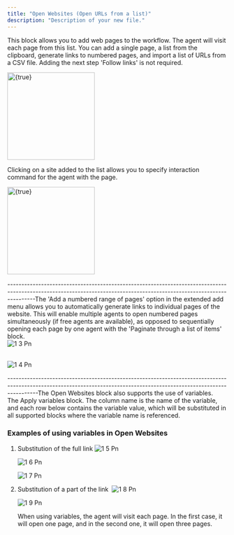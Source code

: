```yaml
---
title: "Open Websites (Open URLs from a list)"
description: "Description of your new file."
---
```


This block allows you to add web pages to the workflow. The agent will visit each page from this list. You can add a single page, a list from the clipboard, generate links to numbered pages, and import a list of URLs from a CSV file. Adding the next step 'Follow links' is not required.

<img
  height="200"
  src="1-1.png"
  alt={true}
  title={true}
/>

Clicking on a site added to the list allows you to specify interaction command for the agent with the page. 

<img
  height="200"
  src="Blocks/imgs/1-2.png"
  alt={true}
  title={true}
/>

----------------------------------------------------------------------------------------------------------------------------------------------------------------------The 'Add a numbered range of pages' option in the extended add menu allows you to automatically generate links to individual pages of the website. This will enable multiple agents to open numbered pages simultaneously (if free agents are available), as opposed to sequentially opening each page by one agent with the 'Paginate through a list of items' block.\
![1 3 Pn](/Blocks/imgs/1-3.png)

\
![1 4 Pn](/Blocks/imgs/1-4.png)

-----------------------------------------------------------------------------------------------------------------------------------------------------------------------The Open Websites block also supports the use of variables. \
The Apply variables block. The column name is the name of the variable, and each row below contains the variable value, which will be substituted in all supported blocks where the variable name is referenced. 

### Examples of using variables in Open Websites 

1. Substitution of the full link
   ![1 5 Pn](/Blocks/imgs/1-5.png)

   
   ![1 6 Pn](/Blocks/imgs/1-6.png)

   
   ![1 7 Pn](/Blocks/imgs/1-7.png)


1. Substitution of a part of the link 
   ![1 8 Pn](/Blocks/imgs/1-8.png)

   
   ![1 9 Pn](/Blocks/imgs/1-9.png)

   When using variables, the agent will visit each page. In the first case, it will open one page, and in the second one, it will open three pages. 